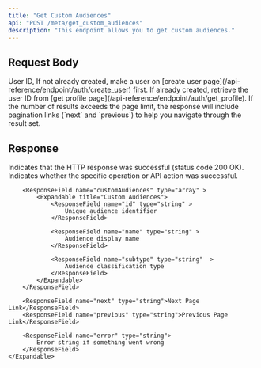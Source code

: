 ```yaml
---
title: "Get Custom Audiences"
api: "POST /meta/get_custom_audiences"
description: "This endpoint allows you to get custom audiences."
---
```


## Request Body

<ParamField body="userId" type="string" required>
	User ID, If not already created, make a user on [create user
	page](/api-reference/endpoint/auth/create_user) first. If already created,
	retrieve the user ID from [get profile
	page](/api-reference/endpoint/auth/get_profile).
</ParamField>
<ParamField body="pagination" type="string">
	If the number of results exceeds the page limit, the response will include
	pagination links (`next` and `previous`) to help you navigate through the
	result set.
</ParamField>

## Response

<ResponseField name="success" type="boolean">
	Indicates that the HTTP response was successful (status code 200 OK).
</ResponseField>

<ResponseField name="results" type="object" >
	<Expandable title="Results Object">
		<ResponseField name="success" type="boolean" >
			Indicates whether the specific operation or API action was successful.
		</ResponseField>

    	<ResponseField name="customAudiences" type="array" >
            <Expandable title="Custom Audiences">
                <ResponseField name="id" type="string" >
                    Unique audience identifier
                </ResponseField>

                <ResponseField name="name" type="string" >
                    Audience display name
                </ResponseField>

                <ResponseField name="subtype" type="string"  >
                    Audience classification type
                </ResponseField>
            </Expandable>
        </ResponseField>

    	<ResponseField name="next" type="string">Next Page Link</ResponseField>
    	<ResponseField name="previous" type="string">Previous Page Link</ResponseField>

        <ResponseField name="error" type="string">
    		Error string if something went wrong
    	</ResponseField>
    </Expandable>

</ResponseField>
